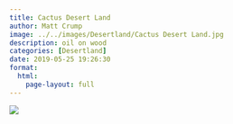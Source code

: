 ```yaml
---
title: Cactus Desert Land
author: Matt Crump
image: ../../images/Desertland/Cactus Desert Land.jpg
description: oil on wood
categories: [Desertland]
date: 2019-05-25 19:26:30
format:
  html:
    page-layout: full
---
```


![](../../images/Desertland/Cactus Desert Land.jpg)

